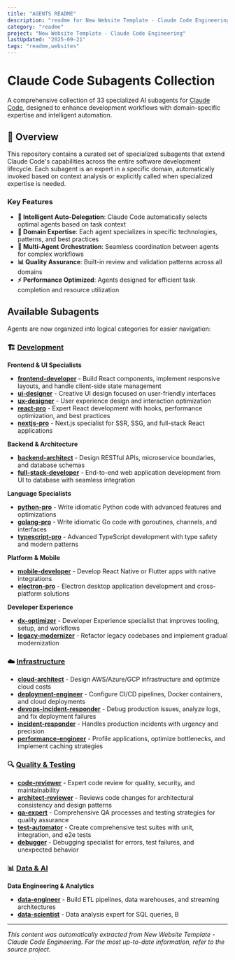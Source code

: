 ```yaml
---
title: "AGENTS README"
description: "readme for New Website Template - Claude Code Engineering"
category: "readme"
project: "New Website Template - Claude Code Engineering"
lastUpdated: "2025-09-21"
tags: "readme,websites"
---
```


# Claude Code Subagents Collection

A comprehensive collection of 33 specialized AI subagents for [Claude Code](https://docs.anthropic.com/en/docs/claude-code), designed to enhance development workflows with domain-specific expertise and intelligent automation.

## 🚀 Overview

This repository contains a curated set of specialized subagents that extend Claude Code's capabilities across the entire software development lifecycle. Each subagent is an expert in a specific domain, automatically invoked based on context analysis or explicitly called when specialized expertise is needed.

### Key Features

- **🤖 Intelligent Auto-Delegation**: Claude Code automatically selects optimal agents based on task context
- **🔧 Domain Expertise**: Each agent specializes in specific technologies, patterns, and best practices
- **🔄 Multi-Agent Orchestration**: Seamless coordination between agents for complex workflows
- **📊 Quality Assurance**: Built-in review and validation patterns across all domains
- **⚡ Performance Optimized**: Agents designed for efficient task completion and resource utilization

## Available Subagents

Agents are now organized into logical categories for easier navigation:

### 🏗️ [Development](agents/development/)

**Frontend & UI Specialists**

- **[frontend-developer](agents/development/frontend-developer.md)** - Build React components, implement responsive layouts, and handle client-side state management
- **[ui-designer](agents/development/ui-designer.md)** - Creative UI design focused on user-friendly interfaces
- **[ux-designer](agents/development/ux-designer.md)** - User experience design and interaction optimization
- **[react-pro](agents/development/react-pro.md)** - Expert React development with hooks, performance optimization, and best practices
- **[nextjs-pro](agents/development/nextjs-pro.md)** - Next.js specialist for SSR, SSG, and full-stack React applications

**Backend & Architecture**

- **[backend-architect](agents/development/backend-architect.md)** - Design RESTful APIs, microservice boundaries, and database schemas
- **[full-stack-developer](agents/development/full-stack-developer.md)** - End-to-end web application development from UI to database with seamless integration

**Language Specialists**

- **[python-pro](agents/development/python-pro.md)** - Write idiomatic Python code with advanced features and optimizations
- **[golang-pro](agents/development/golang-pro.md)** - Write idiomatic Go code with goroutines, channels, and interfaces
- **[typescript-pro](agents/development/typescript-pro.md)** - Advanced TypeScript development with type safety and modern patterns

**Platform & Mobile**

- **[mobile-developer](agents/development/mobile-developer.md)** - Develop React Native or Flutter apps with native integrations
- **[electron-pro](agents/development/electorn-pro.md)** - Electron desktop application development and cross-platform solutions

**Developer Experience**

- **[dx-optimizer](agents/development/dx-optimizer.md)** - Developer Experience specialist that improves tooling, setup, and workflows
- **[legacy-modernizer](agents/development/legacy-modernizer.md)** - Refactor legacy codebases and implement gradual modernization

### ☁️ [Infrastructure](agents/infrastructure/)

- **[cloud-architect](agents/infrastructure/cloud-architect.md)** - Design AWS/Azure/GCP infrastructure and optimize cloud costs
- **[deployment-engineer](agents/infrastructure/deployment-engineer.md)** - Configure CI/CD pipelines, Docker containers, and cloud deployments
- **[devops-incident-responder](agents/infrastructure/devops-incident-responder.md)** - Debug production issues, analyze logs, and fix deployment failures
- **[incident-responder](agents/infrastructure/incident-responder.md)** - Handles production incidents with urgency and precision
- **[performance-engineer](agents/infrastructure/performance-engineer.md)** - Profile applications, optimize bottlenecks, and implement caching strategies

### 🔍 [Quality & Testing](agents/quality-testing/)

- **[code-reviewer](agents/quality-testing/code-reviewer.md)** - Expert code review for quality, security, and maintainability
- **[architect-reviewer](agents/quality-testing/architect-review.md)** - Reviews code changes for architectural consistency and design patterns
- **[qa-expert](agents/quality-testing/qa-expert.md)** - Comprehensive QA processes and testing strategies for quality assurance
- **[test-automator](agents/quality-testing/test-automator.md)** - Create comprehensive test suites with unit, integration, and e2e tests
- **[debugger](agents/quality-testing/debugger.md)** - Debugging specialist for errors, test failures, and unexpected behavior

### 📊 [Data & AI](agents/data-ai/)

**Data Engineering & Analytics**

- **[data-engineer](agents/data-ai/data-engineer.md)** - Build ETL pipelines, data warehouses, and streaming architectures
- **[data-scientist](agents/data-ai/data-scientist.md)** - Data analysis expert for SQL queries, B

---
*This content was automatically extracted from New Website Template - Claude Code Engineering. For the most up-to-date information, refer to the source project.*
